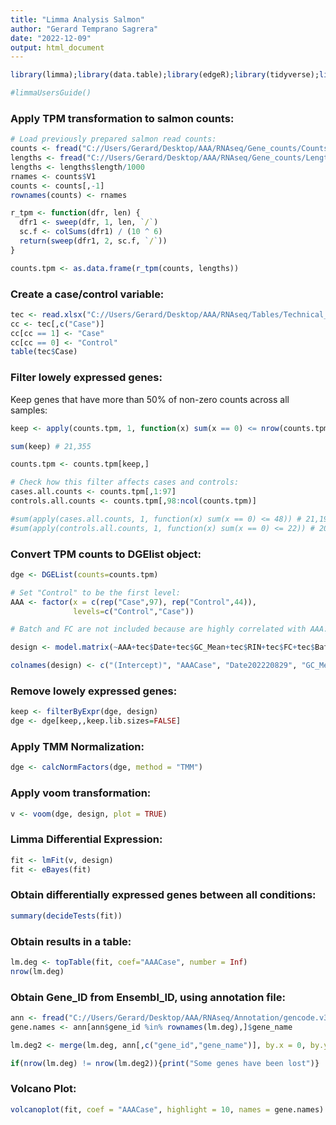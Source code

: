```yaml
---
title: "Limma Analysis Salmon"
author: "Gerard Temprano Sagrera"
date: "2022-12-09"
output: html_document
---
```


```r
library(limma);library(data.table);library(edgeR);library(tidyverse);library(openxlsx)
```


```r
#limmaUsersGuide()
```

### Apply TPM transformation to salmon counts:

```r
# Load previously prepared salmon read counts:
counts <- fread("C://Users/Gerard/Desktop/AAA/RNAseq/Gene_counts/Counts.salmon.txt")
lengths <- fread("C://Users/Gerard/Desktop/AAA/RNAseq/Gene_counts/Lengths.txt")
lengths <- lengths$length/1000
rnames <- counts$V1
counts <- counts[,-1]
rownames(counts) <- rnames

r_tpm <- function(dfr, len) {
  dfr1 <- sweep(dfr, 1, len, `/`)
  sc.f <- colSums(dfr1) / (10 ^ 6)
  return(sweep(dfr1, 2, sc.f, `/`))
}

counts.tpm <- as.data.frame(r_tpm(counts, lengths))
```

### Create a case/control variable:

```r
tec <- read.xlsx("C://Users/Gerard/Desktop/AAA/RNAseq/Tables/Technical_CompleteV2.xlsx")
cc <- tec[,c("Case")]
cc[cc == 1] <- "Case"
cc[cc == 0] <- "Control"
table(tec$Case)
```

### Filter lowely expressed genes:

Keep genes that have more than 50% of non-zero counts across all samples:
```r
keep <- apply(counts.tpm, 1, function(x) sum(x == 0) <= nrow(counts.tpm)/2)

sum(keep) # 21,355

counts.tpm <- counts.tpm[keep,]

# Check how this filter affects cases and controls:
cases.all.counts <- counts.tpm[,1:97]
controls.all.counts <- counts.tpm[,98:ncol(counts.tpm)]

#sum(apply(cases.all.counts, 1, function(x) sum(x == 0) <= 48)) # 21,197
#sum(apply(controls.all.counts, 1, function(x) sum(x == 0) <= 22)) # 20,499
```

### Convert TPM counts to DGElist object:

```r
dge <- DGEList(counts=counts.tpm)

# Set "Control" to be the first level:
AAA <- factor(x = c(rep("Case",97), rep("Control",44)),
              levels=c("Control","Case"))

# Batch and FC are not included because are highly correlated with AAA:

design <- model.matrix(~AAA+tec$Date+tec$GC_Mean+tec$RIN+tec$FC+tec$Batch)

colnames(design) <- c("(Intercept)", "AAACase", "Date202220829", "GC_Mean", "RIN","FC","Plate")
```

### Remove lowely expressed genes:

```r
keep <- filterByExpr(dge, design)
dge <- dge[keep,,keep.lib.sizes=FALSE]
```

### Apply TMM Normalization:

```r
dge <- calcNormFactors(dge, method = "TMM")
```

### Apply voom transformation:

```r
v <- voom(dge, design, plot = TRUE)
```

### Limma Differential Expression:

```r
fit <- lmFit(v, design)
fit <- eBayes(fit)
```

### Obtain differentially expressed genes between all conditions:

```r
summary(decideTests(fit))
```

### Obtain results in a table:

```r
lm.deg <- topTable(fit, coef="AAACase", number = Inf)
nrow(lm.deg)
```

### Obtain Gene_ID from Ensembl_ID, using annotation file:

```r
ann <- fread("C://Users/Gerard/Desktop/AAA/RNAseq/Annotation/gencode.v34.annotation.fixed.gtf.gz")
gene.names <- ann[ann$gene_id %in% rownames(lm.deg),]$gene_name

lm.deg2 <- merge(lm.deg, ann[,c("gene_id","gene_name")], by.x = 0, by.y = "gene_id")

if(nrow(lm.deg) != nrow(lm.deg2)){print("Some genes have been lost")}
```

### Volcano Plot:

```r
volcanoplot(fit, coef = "AAACase", highlight = 10, names = gene.names)
```






